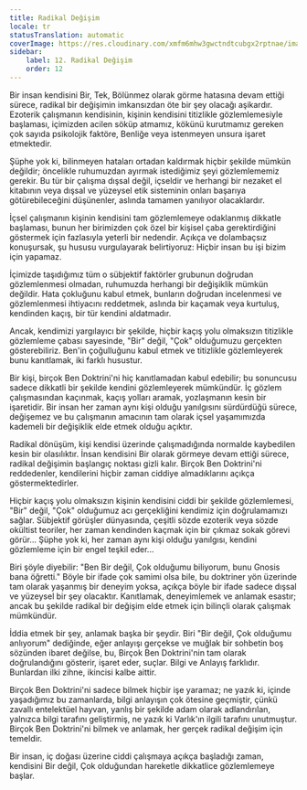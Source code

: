 ```yaml
---
title: Radikal Değişim
locale: tr
statusTranslation: automatic
coverImage: https://res.cloudinary.com/xmfm6mhw3gwctndtcubgx2rptnae/image/upload/v1740468922/small_cover_tratado_de_psicologia_revolucionaria_a4c0dca4e0.webp
sidebar:
    label: 12. Radikal Değişim
    order: 12
---
```

Bir insan kendisini Bir, Tek, Bölünmez olarak görme hatasına devam ettiği sürece, radikal bir değişimin imkansızdan öte bir şey olacağı aşikardır. Ezoterik çalışmanın kendisinin, kişinin kendisini titizlikle gözlemlemesiyle başlaması, içimizden acilen söküp atmamız, kökünü kurutmamız gereken çok sayıda psikolojik faktöre, Benliğe veya istenmeyen unsura işaret etmektedir.

Şüphe yok ki, bilinmeyen hataları ortadan kaldırmak hiçbir şekilde mümkün değildir; öncelikle ruhumuzdan ayırmak istediğimiz şeyi gözlemlememiz gerekir. Bu tür bir çalışma dışsal değil, içseldir ve herhangi bir nezaket el kitabının veya dışsal ve yüzeysel etik sisteminin onları başarıya götürebileceğini düşünenler, aslında tamamen yanılıyor olacaklardır.

İçsel çalışmanın kişinin kendisini tam gözlemlemeye odaklanmış dikkatle başlaması, bunun her birimizden çok özel bir kişisel çaba gerektirdiğini göstermek için fazlasıyla yeterli bir nedendir. Açıkça ve dolambaçsız konuşursak, şu hususu vurgulayarak belirtiyoruz: Hiçbir insan bu işi bizim için yapamaz.

İçimizde taşıdığımız tüm o sübjektif faktörler grubunun doğrudan gözlemlenmesi olmadan, ruhumuzda herhangi bir değişiklik mümkün değildir. Hata çokluğunu kabul etmek, bunların doğrudan incelenmesi ve gözlemlenmesi ihtiyacını reddetmek, aslında bir kaçamak veya kurtuluş, kendinden kaçış, bir tür kendini aldatmadır.

Ancak, kendimizi yargılayıcı bir şekilde, hiçbir kaçış yolu olmaksızın titizlikle gözlemleme çabası sayesinde, "Bir" değil, "Çok" olduğumuzu gerçekten gösterebiliriz. Ben'in çoğulluğunu kabul etmek ve titizlikle gözlemleyerek bunu kanıtlamak, iki farklı husustur.

Bir kişi, birçok Ben Doktrini'ni hiç kanıtlamadan kabul edebilir; bu sonuncusu sadece dikkatli bir şekilde kendini gözlemleyerek mümkündür. İç gözlem çalışmasından kaçınmak, kaçış yolları aramak, yozlaşmanın kesin bir işaretidir. Bir insan her zaman aynı kişi olduğu yanılgısını sürdürdüğü sürece, değişemez ve bu çalışmanın amacının tam olarak içsel yaşamımızda kademeli bir değişiklik elde etmek olduğu açıktır.

Radikal dönüşüm, kişi kendisi üzerinde çalışmadığında normalde kaybedilen kesin bir olasılıktır. İnsan kendisini Bir olarak görmeye devam ettiği sürece, radikal değişimin başlangıç noktası gizli kalır. Birçok Ben Doktrini'ni reddedenler, kendilerini hiçbir zaman ciddiye almadıklarını açıkça göstermektedirler.

Hiçbir kaçış yolu olmaksızın kişinin kendisini ciddi bir şekilde gözlemlemesi, "Bir" değil, "Çok" olduğumuz acı gerçekliğini kendimiz için doğrulamamızı sağlar. Sübjektif görüşler dünyasında, çeşitli sözde ezoterik veya sözde okültist teoriler, her zaman kendinden kaçmak için bir çıkmaz sokak görevi görür... Şüphe yok ki, her zaman aynı kişi olduğu yanılgısı, kendini gözlemleme için bir engel teşkil eder...

Biri şöyle diyebilir: "Ben Bir değil, Çok olduğumu biliyorum, bunu Gnosis bana öğretti." Böyle bir ifade çok samimi olsa bile, bu doktriner yön üzerinde tam olarak yaşanmış bir deneyim yoksa, açıkça böyle bir ifade sadece dışsal ve yüzeysel bir şey olacaktır. Kanıtlamak, deneyimlemek ve anlamak esastır; ancak bu şekilde radikal bir değişim elde etmek için bilinçli olarak çalışmak mümkündür.

İddia etmek bir şey, anlamak başka bir şeydir. Biri "Bir değil, Çok olduğumu anlıyorum" dediğinde, eğer anlayışı gerçekse ve muğlak bir sohbetin boş sözünden ibaret değilse, bu, Birçok Ben Doktrini'nin tam olarak doğrulandığını gösterir, işaret eder, suçlar. Bilgi ve Anlayış farklıdır. Bunlardan ilki zihne, ikincisi kalbe aittir.

Birçok Ben Doktrini'ni sadece bilmek hiçbir işe yaramaz; ne yazık ki, içinde yaşadığımız bu zamanlarda, bilgi anlayışın çok ötesine geçmiştir, çünkü zavallı entelektüel hayvan, yanlış bir şekilde adam olarak adlandırılan, yalnızca bilgi tarafını geliştirmiş, ne yazık ki Varlık'ın ilgili tarafını unutmuştur. Birçok Ben Doktrini'ni bilmek ve anlamak, her gerçek radikal değişim için temeldir.

Bir insan, iç doğası üzerine ciddi çalışmaya açıkça başladığı zaman, kendisini Bir değil, Çok olduğundan hareketle dikkatlice gözlemlemeye başlar.

